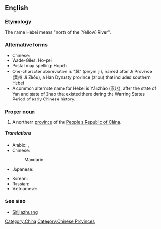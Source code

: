==English==
{{wikipedia}}

===Etymology===
The name Hebei means "north of the (Yellow) River".

===Alternative forms===
* Chinese: {{zh-zh-p|河北|Héběi}}
*Wade-Giles: Ho-pei
*Postal map spelling: Hopeh
*One-character abbreviation is "冀" (pinyin: jì), named after Ji Province (冀州 Jì Zhōu), a Han Dynasty province (zhou) that included southern Hebei
*A common alternate name for Hebei is Yānzhào (燕赵), after the state of Yan and state of Zhao that existed there during the Warring States Period of early Chinese history.

===Proper noun===
{{en-proper-noun}}

# A northern [[province]] of the [[People's Republic of China]].

=====Translations=====
{{trans-top|province of China}}
* Arabic: {{t|ar|خبي|m|tr=khibii}},  {{t|ar|خيبي|m|tr=khibii}}
* Chinese:
*: Mandarin: {{t|cmn|河北|tr=Héběi|sc=Hani}}
* Japanese: {{t|ja|河北|tr=かほく, Kahoku}}
{{trans-mid}}
* Korean: {{t|ko|허베이|tr=Heobei|sc=Hang}}
* Russian: {{t|ru|Хэбэй|m|tr=Xebéj}}
* Vietnamese: {{t|vi|Hà Bắc|xs=Vietnamese}}
{{trans-bottom}}

===See also===
* [[Shijiazhuang]]

[[Category:China]]
[[Category:Chinese Provinces]]